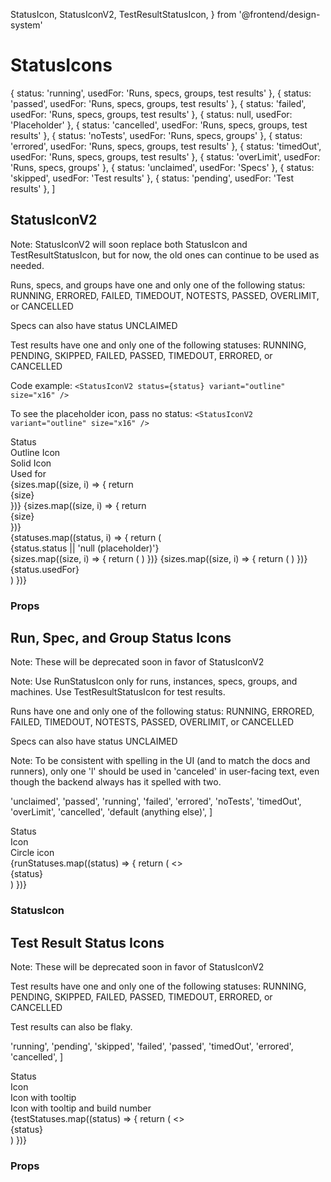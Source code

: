   StatusIcon,
  StatusIconV2,
  TestResultStatusIcon,
} from '@frontend/design-system'

<Meta title="Design system/StatusIcon" component={StatusIconV2} />

# StatusIcons

  { status: 'running', usedFor: 'Runs, specs, groups, test results' },
  { status: 'passed', usedFor: 'Runs, specs, groups, test results' },
  { status: 'failed', usedFor: 'Runs, specs, groups, test results' },
  { status: null, usedFor: 'Placeholder' },
  { status: 'cancelled', usedFor: 'Runs, specs, groups, test results' },
  { status: 'noTests', usedFor: 'Runs, specs, groups' },
  { status: 'errored', usedFor: 'Runs, specs, groups, test results' },
  { status: 'timedOut', usedFor: 'Runs, specs, groups, test results' },
  { status: 'overLimit', usedFor: 'Runs, specs, groups' },
  { status: 'unclaimed', usedFor: 'Specs' },
  { status: 'skipped', usedFor: 'Test results' },
  { status: 'pending', usedFor: 'Test results' },
]


## StatusIconV2

Note: StatusIconV2 will soon replace both StatusIcon and TestResultStatusIcon, but for now, the old ones can continue to be used as needed.

Runs, specs, and groups have one and only one of the following status: RUNNING, ERRORED, FAILED, TIMEDOUT, NOTESTS, PASSED, OVERLIMIT, or CANCELLED

Specs can also have status UNCLAIMED

Test results have one and only one of the following statuses: RUNNING, PENDING, SKIPPED, FAILED, PASSED, TIMEDOUT, ERRORED, or CANCELLED

Code example: `<StatusIconV2 status={status} variant="outline" size="x16" />`

To see the placeholder icon, pass no status: `<StatusIconV2 variant="outline" size="x16" />`

<Preview>
  <Story name="StatusIconV2">
    <div
      class="storybook-table"
      style={{
        gridTemplateColumns:
          'auto auto auto auto auto auto auto auto auto auto auto 1fr',
      }}
    >
      <div className="header">Status</div>
      <div
        className="header"
        style={{ gridColumn: `2 / span ${sizes.length}` }}
      >
        Outline Icon
      </div>
      <div
        className="header"
        style={{ gridColumn: `${sizes.length + 2} / span ${sizes.length}` }}
      >
        Solid Icon
      </div>
      <div className="header">Used for</div>
      <div></div>
      {sizes.map((size, i) => {
        return <div>{size}</div>
      })}
      {sizes.map((size, i) => {
        return <div>{size}</div>
      })}
      <div></div>
      {statuses.map((status, i) => {
        return (
          <div key={i} style={{ display: 'contents' }}>
            <div>{status.status || 'null (placeholder)'}</div>
            {sizes.map((size, i) => {
              return (
                <StatusIconV2
                  status={status.status}
                  variant="outline"
                  size={size}
                />
              )
            })}
            {sizes.map((size, i) => {
              return (
                <StatusIconV2
                  status={status.status}
                  variant="solid"
                  size={size}
                />
              )
            })}
            <div>{status.usedFor}</div>
          </div>
        )
      })}
    </div>
  </Story>
</Preview>

### Props

<Props of={StatusIconV2} />

## Run, Spec, and Group Status Icons

Note: These will be deprecated soon in favor of StatusIconV2

Note: Use RunStatusIcon only for runs, instances, specs, groups, and machines. Use TestResultStatusIcon for test results.

Runs have one and only one of the following status: RUNNING, ERRORED, FAILED, TIMEDOUT, NOTESTS, PASSED, OVERLIMIT, or CANCELLED

Specs can also have status UNCLAIMED

Note: To be consistent with spelling in the UI (and to match the docs and runners), only one 'l' should be used in 'canceled' in user-facing text, even though the backend always has it spelled with two.

  'unclaimed',
  'passed',
  'running',
  'failed',
  'errored',
  'noTests',
  'timedOut',
  'overLimit',
  'cancelled',
  'default (anything else)',
]

<Preview>
  <Story name="Status Icons (V1)">
    <div
      class="storybook-table"
      style={{ gridTemplateColumns: 'auto auto 1fr' }}
    >
      <div className="header">Status</div>
      <div className="header">Icon</div>
      <div className="header">Circle icon</div>
      {runStatuses.map((status) => {
        return (
          <>
            <div>{status}</div>
            <StatusIcon status={status} />
            <StatusIcon status={status} isCircle />
          </>
        )
      })}
    </div>
  </Story>
</Preview>

### StatusIcon

<Props of={StatusIcon} />

## Test Result Status Icons

Note: These will be deprecated soon in favor of StatusIconV2

Test results have one and only one of the following statuses: RUNNING, PENDING, SKIPPED, FAILED, PASSED, TIMEDOUT, ERRORED, or CANCELLED

Test results can also be flaky.

  'running',
  'pending',
  'skipped',
  'failed',
  'passed',
  'timedOut',
  'errored',
  'cancelled',
]

<Preview>
  <Story name="Test Result Status Icons (V1)">
    <div
      class="storybook-table"
      style={{ gridTemplateColumns: 'auto auto auto 1fr', color: '#17202c' }}
    >
      <div className="header">Status</div>
      <div className="header">Icon</div>
      <div className="header">Icon with tooltip</div>
      <div className="header">Icon with tooltip and build number</div>
      {testStatuses.map((status) => {
        return (
          <>
            <div>{status}</div>
            <TestResultStatusIcon status={status} />
            <TestResultStatusIcon status={status} hasTooltip />
            <TestResultStatusIcon
              status={status}
              hasTooltip
              buildNumber={Math.ceil(Math.random() * 100)}
            />
          </>
        )
      })}
    </div>
  </Story>
</Preview>

### Props

<Props of={TestResultStatusIcon} />
